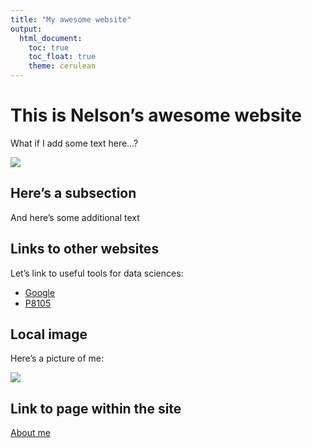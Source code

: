 ```yaml
---
title: "My awesome website"
output: 
  html_document:
    toc: true
    toc_float: true
    theme: cerulean
---
```


# This is Nelson's awesome website

What if I add some text here...?

![](https://media.giphy.com/media/drXGoW1iudhKw/giphy.gif)

## Here's a subsection

And here's some additional text

## Links to other websites

Let's link to useful tools for data sciences:

- [Google](https://www.google.com/)
- [P8105](https://p8105.com)

## Local image

Here's a picture of me:

![](images/Headshot.jpeg)

## Link to page within the site

[About me](about.html)

